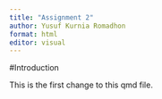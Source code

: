 ```yaml
---
title: "Assignment 2"
author: Yusuf Kurnia Romadhon
format: html
editor: visual
---
```


#Introduction

This is the first change to this qmd file.
